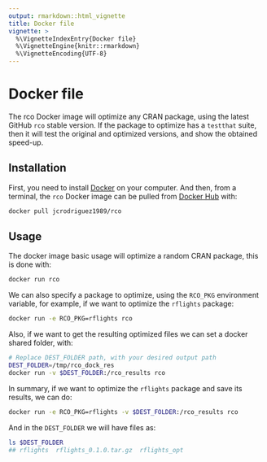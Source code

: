 ```yaml
---
output: rmarkdown::html_vignette
title: Docker file
vignette: >
  %\VignetteIndexEntry{Docker file}
  %\VignetteEngine{knitr::rmarkdown}
  %\VignetteEncoding{UTF-8}
---
```


# Docker file

The rco Docker image will optimize any CRAN package, using the latest GitHub `rco` stable version.
If the package to optimize has a `testthat` suite, then it will test the original and optimized versions, and show the obtained speed-up.

## Installation

First, you need to install [Docker](https://www.docker.com/) on your computer. 
And then, from a terminal, the `rco` Docker image can be pulled from [Docker Hub](https://hub.docker.com/r/jcrodriguez1989/rco) with:

```bash
docker pull jcrodriguez1989/rco
```

## Usage

The docker image basic usage will optimize a random CRAN package, this is done with:

```bash
docker run rco
```

We can also specify a package to optimize, using the `RCO_PKG` environment variable, for example, if we want to optimize the `rflights` package:

```bash
docker run -e RCO_PKG=rflights rco
```

Also, if we want to get the resulting optimized files we can set a docker shared folder, with:

```bash
# Replace DEST_FOLDER path, with your desired output path
DEST_FOLDER=/tmp/rco_dock_res
docker run -v $DEST_FOLDER:/rco_results rco
```

In summary, if we want to optimize the `rflights` package and save its results, we can do:

```bash
docker run -e RCO_PKG=rflights -v $DEST_FOLDER:/rco_results rco
```

And in the `DEST_FOLDER` we will have files as:

```bash
ls $DEST_FOLDER
## rflights  rflights_0.1.0.tar.gz  rflights_opt
```
